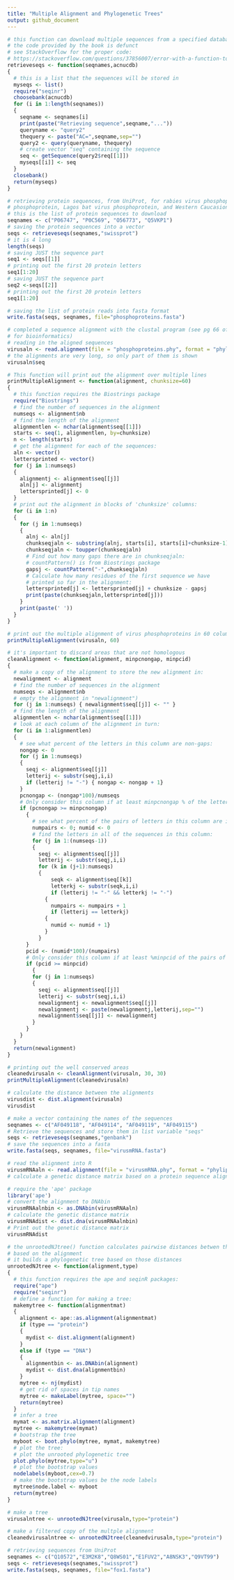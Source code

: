 ```yaml
---
title: "Multiple Alignment and Phylogenetic Trees"
output: github_document
---
```


```r
# this function can download multiple sequences from a specified database
# the code provided by the book is defunct
# see StackOverflow for the proper code: 
# https://stackoverflow.com/questions/37856007/error-with-a-function-to-retrieve-data-from-a-database 
retrieveseqs <- function(seqnames,acnucdb)
{
  # this is a list that the sequences will be stored in
  myseqs <- list()
  require("seqinr")
  choosebank(acnucdb)
  for (i in 1:length(seqnames))
  {
    seqname <- seqnames[i]
    print(paste("Retrieving sequence",seqname,"..."))
    queryname <- "query2"
    thequery <- paste("AC=",seqname,sep="")
    query2 <- query(queryname, thequery)
    # create vector "seq" containing the sequence
    seq <- getSequence(query2$req[[1]])
    myseqs[[i]] <- seq
  }
  closebank()
  return(myseqs)
}
```

```r
# retrieving protein sequences, from UniProt, for rabies virus phosphoprotein, Mokola virus 
# phosphoprotein, Lagos bat virus phosphoprotein, and Western Caucasion bat virus phosphoprotein
# this is the list of protein sequences to download
seqnames <- c("P06747", "P0C569", "O56773", "Q5VKP1")
# saving the protein sequences into a vector
seqs <- retrieveseqs(seqnames,"swissprot")
# it is 4 long
length(seqs)
# saving JUST the sequence part
seq1 <- seqs[[1]]
# printing out the first 20 protein letters
seq1[1:20]
# saving JUST the sequence part
seq2 <-seqs[[2]]
# printing out the first 20 protein letters
seq1[1:20]
```

```r
# saving the list of protein reads into fasta format
write.fasta(seqs, seqnames, file="phosphoproteins.fasta")
```

```r
# completed a sequence alignment with the clustal program (see pg 66 of little book of r 
# for bioinformatics)
# reading in the aligned sequences
virusaln <- read.alignment(file = "phosphoproteins.phy", format = "phylip")
# the alignments are very long, so only part of them is shown
virusaln$seq
```

```r
# This function will print out the alignment over multiple lines
printMultipleAlignment <- function(alignment, chunksize=60)
{
  # this function requires the Biostrings package
  require("Biostrings")
  # find the number of sequences in the alignment
  numseqs <- alignment$nb
  # find the length of the alignment
  alignmentlen <- nchar(alignment$seq[[1]])
  starts <- seq(1, alignmentlen, by=chunksize)
  n <- length(starts)
  # get the alignment for each of the sequences:
  aln <- vector()
  lettersprinted <- vector()
  for (j in 1:numseqs)
  {
    alignmentj <- alignment$seq[[j]]
    aln[j] <- alignmentj
    lettersprinted[j] <- 0
  }
  # print out the alignment in blocks of 'chunksize' columns:
  for (i in 1:n) 
  {
    for (j in 1:numseqs)
    {
      alnj <- aln[j]
      chunkseqjaln <- substring(alnj, starts[i], starts[i]+chunksize-1)
      chunkseqjaln <- toupper(chunkseqjaln)
      # Find out how many gaps there are in chunkseqjaln:
      # countPattern() is from Biostrings package
      gapsj <- countPattern("-",chunkseqjaln) 
      # Calculate how many residues of the first sequence we have
      # printed so far in the alignment:
      lettersprinted[j] <- lettersprinted[j] + chunksize - gapsj
      print(paste(chunkseqjaln,lettersprinted[j]))
    }
    print(paste(' '))
  }
}
```

```r
# print out the multiple alignment of virus phosphoproteins in 60 column blocks
printMultipleAlignment(virusaln, 60)
```

```r
# it's important to discard areas that are not homologous
cleanAlignment <- function(alignment, minpcnongap, minpcid)
{
  # make a copy of the alignment to store the new alignment in:
  newalignment <- alignment
  # find the number of sequences in the alignment
  numseqs <- alignment$nb
  # empty the alignment in "newalignment")
  for (j in 1:numseqs) { newalignment$seq[[j]] <- "" }
  # find the length of the alignment
  alignmentlen <- nchar(alignment$seq[[1]])
  # look at each column of the alignment in turn:
  for (i in 1:alignmentlen)
  {
    # see what percent of the letters in this column are non-gaps:
    nongap <- 0
    for (j in 1:numseqs)
    {
      seqj <- alignment$seq[[j]]
      letterij <- substr(seqj,i,i)
      if (letterij != "-") { nongap <- nongap + 1}
    }
    pcnongap <- (nongap*100)/numseqs
    # Only consider this column if at least minpcnongap % of the letters are not gaps:
    if (pcnongap >= minpcnongap)
      {
        # see what percent of the pairs of letters in this column are identical:
        numpairs <- 0; numid <- 0
        # find the letters in all of the sequences in this column:
        for (j in 1:(numseqs-1))
        {
          seqj <- alignment$seq[[j]]
          letterij <- substr(seqj,i,i)
          for (k in (j+1):numseqs)
          {
              seqk <- alignment$seq[[k]]
              letterkj <- substr(seqk,i,i)
              if (letterij != "-" && letterkj != "-")
            {
              numpairs <- numpairs + 1
              if (letterij == letterkj) 
            { 
              numid <- numid + 1}
            }
          }
      }
      pcid <- (numid*100)/(numpairs)
      # Only consider this column if at least %minpcid of the pairs of letters are identical:
      if (pcid >= minpcid)
        {
        for (j in 1:numseqs)
        {
          seqj <- alignment$seq[[j]]
          letterij <- substr(seqj,i,i)
          newalignmentj <- newalignment$seq[[j]]
          newalignmentj <- paste(newalignmentj,letterij,sep="")
          newalignment$seq[[j]] <- newalignmentj
        }
      }
    }
  }
  return(newalignment)
}
```

```r
# printing out the well conserved areas
cleanedvirusaln <- cleanAlignment(virusaln, 30, 30)
printMultipleAlignment(cleanedvirusaln)
```

```r
# calculate the distance between the alignments
virusdist <- dist.alignment(virusaln)
virusdist
```

```r
# make a vector containing the names of the sequences
seqnames <- c("AF049118", "AF049114", "AF049119", "AF049115")
# Retrieve the sequences and store them in list variable "seqs"
seqs <- retrieveseqs(seqnames,"genbank")
# save the sequences into a fasta
write.fasta(seqs, seqnames, file="virusmRNA.fasta")
```

```r
# read the alignment into R
virusmRNAaln <- read.alignment(file = "virusmRNA.phy", format = "phylip")
# calculate a genetic distance matrix based on a protein sequence alignment

# require the 'ape' package
library('ape')
# convert the alignment to DNAbin
virusmRNAalnbin <- as.DNAbin(virusmRNAaln)
# calculate the genetic distance matrix
virusmRNAdist <- dist.dna(virusmRNAalnbin)
# Print out the genetic distance matrix
virusmRNAdist
```

```r
# the unrootedNJtree() function calculates pairwise distances betwen the sequences
# based on the alignment
# it builds a phylogenetic tree based on those distances
unrootedNJtree <- function(alignment,type)
{
  # this function requires the ape and seqinR packages:
  require("ape")
  require("seqinr")
  # define a function for making a tree:
  makemytree <- function(alignmentmat)
  {
    alignment <- ape::as.alignment(alignmentmat)
    if (type == "protein")
    {
      mydist <- dist.alignment(alignment)
    }
    else if (type == "DNA")
    {
      alignmentbin <- as.DNAbin(alignment)
      mydist <- dist.dna(alignmentbin)
    }
    mytree <- nj(mydist)
    # get rid of spaces in tip names
    mytree <- makeLabel(mytree, space="")
    return(mytree)
  }
  # infer a tree
  mymat <- as.matrix.alignment(alignment)
  mytree <- makemytree(mymat)
  # bootstrap the tree
  myboot <- boot.phylo(mytree, mymat, makemytree)
  # plot the tree:
  # plot the unrooted phylogenetic tree
  plot.phylo(mytree,type="u")
  # plot the bootstrap values
  nodelabels(myboot,cex=0.7)
  # make the bootstrap values be the node labels
  mytree$node.label <- myboot
  return(mytree)
}
```

```r
# make a tree
virusalntree <- unrootedNJtree(virusaln,type="protein")
```

```r
# make a filtered copy of the multple alignment
cleanedvirusalntree <- unrootedNJtree(cleanedvirusaln,type="protein")
```

```r
# retrieving sequences from UniProt
seqnames <- c("Q10572","E3M2K8","Q8WS01","E1FUV2","A8NSK3","Q9VT99")
seqs <- retrieveseqs(seqnames,"swissprot")
write.fasta(seqs, seqnames, file="fox1.fasta")
```













